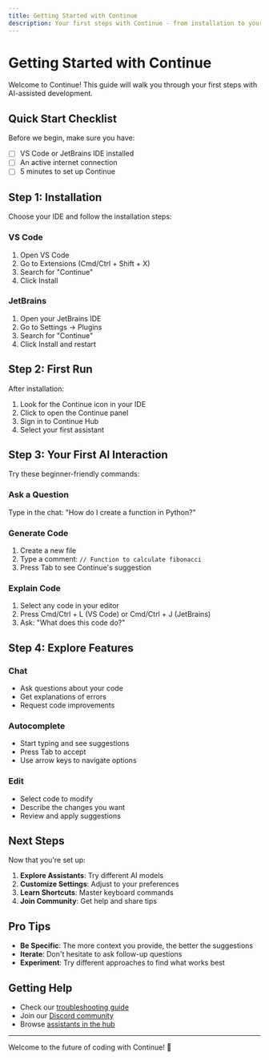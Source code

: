 ```yaml
---
title: Getting Started with Continue
description: Your first steps with Continue - from installation to your first AI-assisted code
---
```


# Getting Started with Continue

Welcome to Continue! This guide will walk you through your first steps with AI-assisted development.

## Quick Start Checklist

Before we begin, make sure you have:

- [ ] VS Code or JetBrains IDE installed
- [ ] An active internet connection
- [ ] 5 minutes to set up Continue

## Step 1: Installation

Choose your IDE and follow the installation steps:

### VS Code

1. Open VS Code
2. Go to Extensions (Cmd/Ctrl + Shift + X)
3. Search for "Continue"
4. Click Install

### JetBrains

1. Open your JetBrains IDE
2. Go to Settings → Plugins
3. Search for "Continue"
4. Click Install and restart

## Step 2: First Run

After installation:

1. Look for the Continue icon in your IDE
2. Click to open the Continue panel
3. Sign in to Continue Hub
4. Select your first assistant

## Step 3: Your First AI Interaction

Try these beginner-friendly commands:

### Ask a Question

Type in the chat: "How do I create a function in Python?"

### Generate Code

1. Create a new file
2. Type a comment: `// Function to calculate fibonacci`
3. Press Tab to see Continue's suggestion

### Explain Code

1. Select any code in your editor
2. Press Cmd/Ctrl + L (VS Code) or Cmd/Ctrl + J (JetBrains)
3. Ask: "What does this code do?"

## Step 4: Explore Features

### Chat

- Ask questions about your code
- Get explanations of errors
- Request code improvements

### Autocomplete

- Start typing and see suggestions
- Press Tab to accept
- Use arrow keys to navigate options

### Edit

- Select code to modify
- Describe the changes you want
- Review and apply suggestions

## Next Steps

Now that you're set up:

1. **Explore Assistants**: Try different AI models
2. **Customize Settings**: Adjust to your preferences
3. **Learn Shortcuts**: Master keyboard commands
4. **Join Community**: Get help and share tips

## Pro Tips

- **Be Specific**: The more context you provide, the better the suggestions
- **Iterate**: Don't hesitate to ask follow-up questions
- **Experiment**: Try different approaches to find what works best

## Getting Help

- Check our [troubleshooting guide](/advanced/troubleshooting)
- Join our [Discord community](https://discord.gg/continue)
- Browse [assistants in the hub](https://hub.continue.dev)

---

Welcome to the future of coding with Continue! 🚀
